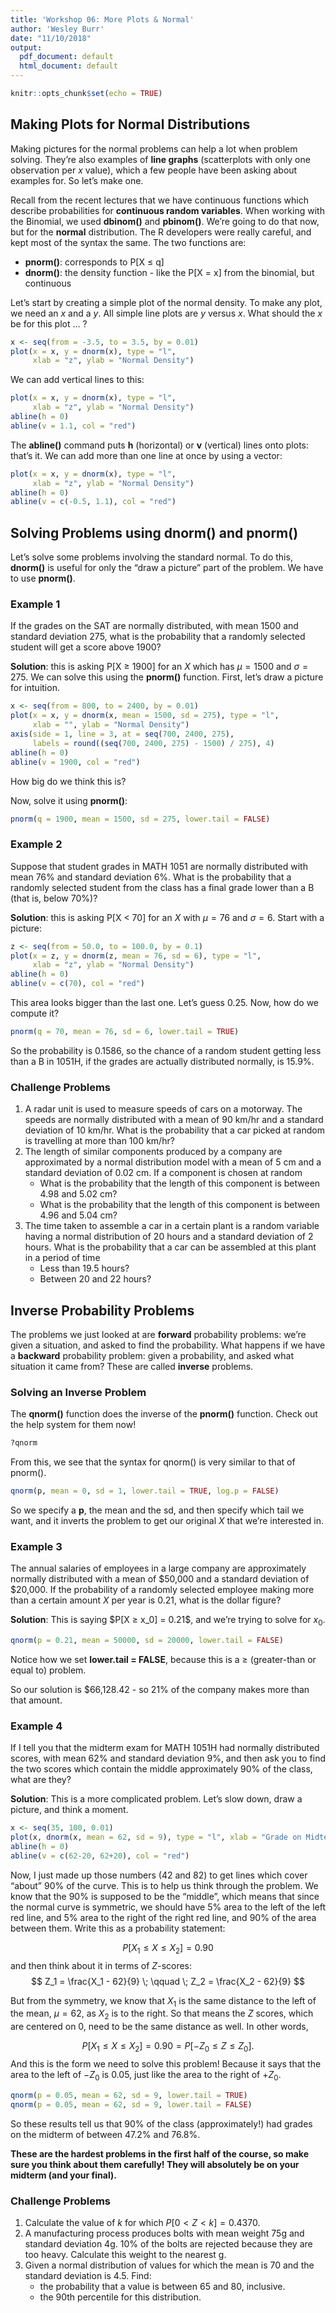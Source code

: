 ```yaml
---
title: 'Workshop 06: More Plots & Normal'
author: 'Wesley Burr'
date: "11/10/2018"
output:
  pdf_document: default
  html_document: default
---
```


```r
knitr::opts_chunk$set(echo = TRUE)
```

## Making Plots for Normal Distributions

Making pictures for the normal problems can help a lot when problem solving. They're also examples of **line graphs** (scatterplots with only one observation per $x$ value), which a few people have been asking about examples for. So let's make one.

Recall from the recent lectures that we have continuous functions which describe probabilities for **continuous random variables**. When working with the Binomial, we used **dbinom()** and **pbinom()**. We're going to do that now, but for the **normal** distribution. The R developers were really careful, and kept most of the syntax the same. The two functions are:

* **pnorm()**: corresponds to P[X $\leq$ q]
* **dnorm()**: the density function - like the P[X = x] from the binomial, but continuous

Let's start by creating a simple plot of the normal density. To make any plot, we need an $x$ and a $y$. All simple
line plots are $y$ versus $x$. What should the $x$ be for this plot ... ?

```r
x <- seq(from = -3.5, to = 3.5, by = 0.01)
plot(x = x, y = dnorm(x), type = "l", 
     xlab = "z", ylab = "Normal Density")
```

We can add vertical lines to this:

```r
plot(x = x, y = dnorm(x), type = "l",
     xlab = "z", ylab = "Normal Density")
abline(h = 0)
abline(v = 1.1, col = "red")
```

The **abline()** command puts **h** (horizontal) or **v** (vertical) lines onto plots: that's it. We can add more than one line at once by using a vector:

```r
plot(x = x, y = dnorm(x), type = "l",
     xlab = "z", ylab = "Normal Density")
abline(h = 0)
abline(v = c(-0.5, 1.1), col = "red")
```

## Solving Problems using **dnorm()** and **pnorm()**

Let's solve some problems involving the standard normal. To do this, **dnorm()** is useful for only the "draw a picture" part of the problem. We have to use **pnorm()**.

### Example 1

If the grades on the SAT are normally distributed, with mean 1500 and standard deviation 275, what is the probability that a randomly selected student will get a score above 1900?

**Solution**: this is asking P[X $\geq$ 1900] for an $X$ which has $\mu=1500$ and $\sigma=275$. We can solve this using the **pnorm()** function. First, let's draw a picture for intuition. 

```r
x <- seq(from = 800, to = 2400, by = 0.01)
plot(x = x, y = dnorm(x, mean = 1500, sd = 275), type = "l", 
     xlab = "", ylab = "Normal Density")
axis(side = 1, line = 3, at = seq(700, 2400, 275), 
     labels = round((seq(700, 2400, 275) - 1500) / 275), 4)
abline(h = 0)
abline(v = 1900, col = "red")
```

How big do we think this is? 

Now, solve it using **pnorm()**:
```r
pnorm(q = 1900, mean = 1500, sd = 275, lower.tail = FALSE)
```

### Example 2

Suppose that student grades in MATH 1051 are normally distributed with mean 76% and standard deviation 6%. What is the probability that a randomly selected student from the class has a final grade lower than a B (that is, below 70%)?

**Solution**: this is asking P[X < 70] for an $X$ with $\mu = 76$ and $\sigma = 6$. Start with a picture:

```r
z <- seq(from = 50.0, to = 100.0, by = 0.1)
plot(x = z, y = dnorm(z, mean = 76, sd = 6), type = "l", 
     xlab = "z", ylab = "Normal Density")
abline(h = 0)
abline(v = c(70), col = "red")
```

This area looks bigger than the last one. Let's guess 0.25. Now, how do we compute it? 

```r
pnorm(q = 70, mean = 76, sd = 6, lower.tail = TRUE)
```

So the probability is 0.1586, so the chance of a random student getting less than a B in 1051H, if the grades are actually distributed normally, is 15.9%.

### Challenge Problems

1. A radar unit is used to measure speeds of cars on a motorway. The speeds are normally distributed with a mean of 90 km/hr and a standard deviation of 10 km/hr. What is the probability that a car picked at random is travelling at more than 100 km/hr?
2. The length of similar components produced by a company are approximated by a normal distribution model with a mean of 5 cm and a standard deviation of 0.02 cm. If a component is chosen at random 
    - What is the probability that the length of this component is between 4.98 and 5.02 cm?
    - What is the probability that the length of this component is between 4.96 and 5.04 cm?
3. The time taken to assemble a car in a certain plant is a random variable having a normal distribution of 20 hours and a standard deviation of 2 hours. What is the probability that a car can be assembled at this plant in a period of time 
    - Less than 19.5 hours? 
    - Between 20 and 22 hours? 

## Inverse Probability Problems

The problems we just looked at are **forward** probability problems: we're given a situation, and asked to find the probability. What happens if we have a **backward** probability problem: given a probability, and asked what situation it came from? These are called **inverse** problems.

### Solving an Inverse Problem

The **qnorm()** function does the inverse of the **pnorm()** function. Check out the help system for them now!

```r
?qnorm
```

From this, we see that the syntax for qnorm() is very similar to that of pnorm().

```r
qnorm(p, mean = 0, sd = 1, lower.tail = TRUE, log.p = FALSE)
```

So we specify a **p**, the mean and the sd, and then specify which tail we want, and it inverts the problem to get our original $X$ that we're interested in.

### Example 3

The annual salaries of employees in a large company are approximately normally distributed with a mean of \$50,000 and a standard deviation of \$20,000. If the probability of a randomly selected employee making more than a certain amount $X$ per year is 0.21, what is the dollar figure?

**Solution**:
This is saying $P[X $\geq$ x_0] = 0.21$, and we're trying to solve for $x_0$.

```r
qnorm(p = 0.21, mean = 50000, sd = 20000, lower.tail = FALSE)
```

Notice how we set **lower.tail = FALSE**, because this is a $\geq$ (greater-than or equal to) problem.

So our solution is \$66,128.42 - so 21% of the company makes more than that amount.

### Example 4

If I tell you that the midterm exam for MATH 1051H had normally distributed scores, with mean 62% and standard deviation 9%, and then
ask you to find the two scores which contain the middle approximately 90% of the class, what are they?

**Solution**:
This is a more complicated problem. Let's slow down, draw a picture, and think a moment.

```r
x <- seq(35, 100, 0.01)
plot(x, dnorm(x, mean = 62, sd = 9), type = "l", xlab = "Grade on Midterm", ylab = "Density")
abline(h = 0)
abline(v = c(62-20, 62+20), col = "red")
```

Now, I just made up those numbers (42 and 82) to get lines which cover "about" 90% of the curve. This is to help us think through the problem. We know that the 90% is supposed to be the "middle", which means that since the normal curve is symmetric,
we should have 5% area to the left of the left red line, and 5% area to the right of the right red line, and 90% of the area between them. Write this as a probability statement:

$$
P[X_1 \leq X \leq X_2] = 0.90
$$
and then think about it in terms of $Z$-scores:
$$
Z_1 = \frac{X_1 - 62}{9} \; \qquad \; Z_2 = \frac{X_2 - 62}{9}
$$

But from the symmetry, we know that $X_1$ is the same distance to the left of the mean, $\mu = 62$, as $X_2$ is to the right. So that means the $Z$ scores, which are centered on 0, need to be the same distance as well. In other words,

$$
P[X_1 \leq X \leq X_2] = 0.90 = P[-Z_0 \leq Z \leq Z_0].
$$
And this is the form we need to solve this problem! Because it says that the area to the left of $-Z_0$ is 0.05, just like the area to the right of $+Z_0$.

```r
qnorm(p = 0.05, mean = 62, sd = 9, lower.tail = TRUE)
qnorm(p = 0.05, mean = 62, sd = 9, lower.tail = FALSE)
```

So these results tell us that 90% of the class (approximately!) had grades on the midterm of between 47.2% and 76.8%. 

**These are the hardest problems in the first half of the course, so make sure you think about them carefully! They will absolutely be on your midterm (and your final).**

### Challenge Problems

1. Calculate the value of $k$ for which $P[0 < Z < k] = 0.4370$.
2. A manufacturing process produces bolts with mean weight 75g and standard deviation 4g.  10% of the bolts are rejected because they are too heavy. Calculate this weight to the nearest g.
3. Given a normal distribution of values for which the mean is 70 and the standard deviation is 4.5.  Find:
   - the probability that a value is between 65 and 80, inclusive.
   - the 90th percentile for this distribution.

